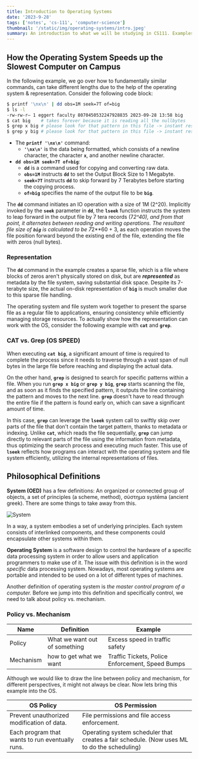 ```yaml
---
title: Introduction to Operating Systems
date: '2023-9-28'
tags: ['notes', 'cs-111', 'computer-science']
thumbnail: '/static/img/operating-systems/intro.jpeg'
summary: An introduction to what we will be studying in CS111. Examples & Philosophy.
---
```


## How the Operating System Speeds up the Slowest Computer on Campus

In the following example, we go over how to fundamentally similar commands, can take different lengths due to the help of the operating system & representation. Consider the following code block:

```bash
$ printf '\nx\n' | dd obs=1M seek=7T of=big
$ ls -l
-rw-rw-r— 1 eggert faculty 8070450532247928835 2023-09-28 13:58 big
$ cat big    # takes forever because it is reading all the nullbytes
$ grep x big # please look for that pattern in this file -> instant response
$ grep y big # please look for that pattern in this file -> instant response
```

- The **`printf '\nx\n'`** command:
  - **`'\nx\n'`** is the data being formatted, which consists of a newline character, the character **`x`**, and another newline character.
- **`dd obs=1M seek=7T of=big`**:
  - **`dd`** is a command used for copying and converting raw data.
  - **`obs=1M`** instructs **`dd`** to set the Output Block Size to 1 Megabyte.
  - **`seek=7T`** instructs **`dd`** to skip forward by 7 Terabytes before starting the copying process.
  - **`of=big`** specifies the name of the output file to be **`big`**.

The **`dd`** command initiates an IO operation with a size of 1M (2^20). Implicitly invoked by the **`seek`** parameter in **`dd`**, the **`lseek`** function instructs the system to leap forward in the output file by 7 tera records (7*2^40), and from that point, it alternates between reading and writing operations. The resultant file size of **`big`** is calculated to be 7*2\*\*60 + 3, as each operation moves the file position forward beyond the existing end of the file, extending the file with zeros (null bytes).

### Representation

The **`dd`** command in the example creates a sparse file, which is a file where blocks of zeros aren't physically stored on disk, but are **_represented_** as metadata by the file system, saving substantial disk space. Despite its 7-terabyte size, the actual on-disk representation of **`big`** is much smaller due to this sparse file handling.

The operating system and file system work together to present the sparse file as a regular file to applications, ensuring consistency while efficiently managing storage resources. To actually show how the representation can work with the OS, consider the following example with **`cat`** and **`grep`**.

### CAT vs. Grep (OS SPEED)

When executing **`cat big`**, a significant amount of time is required to complete the process since it needs to traverse through a vast span of null bytes in the large file before reaching and displaying the actual data.

On the other hand, **`grep`** is designed to search for specific patterns within a file. When you run **`grep x big`** or **`grep y big`**, **`grep`** starts scanning the file, and as soon as it finds the specified pattern, it outputs the line containing the pattern and moves to the next line. **`grep`** doesn't have to read through the entire file if the pattern is found early on, which can save a significant amount of time.

In this case, **`grep`** can leverage the **`lseek`** system call to swiftly skip over parts of the file that don't contain the target pattern, thanks to metadata or indexing. Unlike **`cat`**, which reads the file sequentially, **`grep`** can jump directly to relevant parts of the file using the information from metadata, thus optimizing the search process and executing much faster. This use of **`lseek`** reflects how programs can interact with the operating system and file system efficiently, utilizing the internal representations of files.

## Philosophical Definitions

**System (OED)** has a few definitions: An organized or connected group of objects, a set of principles (a scheme, method), σύστημα systēma (ancient greek). There are some things to take away from this.

![System](https://leadstaracademy.com/wp-content/uploads/2020/09/system-characteristics.jpg)

In a way, a system embodies a set of underlying principles. Each system consists of interlinked components, and these components could encapsulate other systems within them.

**Operating System** is a software design to control the hardware of a specific data processing system in order to allow users and application programmers to make use of it. The issue with this definition is in the word _specific_ data processing system. Nowadays, most operating systems are portable and intended to be used on a lot of different types of machines.

Another definition of operating system is _the master control program of a computer._ Before we jump into this definition and specifically control, we need to talk about policy vs. mechanism.

### Policy vs. Mechanism

| Name      | Definition                    | Example                                          |
| --------- | ----------------------------- | ------------------------------------------------ |
| Policy    | What we want out of something | Excess speed in traffic safety                   |
| Mechanism | how to get what we want       | Traffic Tickets, Police Enforcement, Speed Bumps |

Although we would like to draw the line between policy and mechanism, for different perspectives, it might not always be clear. Now lets bring this example into the OS.

| OS Policy                                       | OS Permission                                                                               |
| ----------------------------------------------- | ------------------------------------------------------------------------------------------- |
| Prevent unauthorized modification of data.      | File permissions and file access enforcement.                                               |
| Each program that wants to run eventually runs. | Operating system scheduler that creates a fair schedule. (Now uses ML to do the scheduling) |
